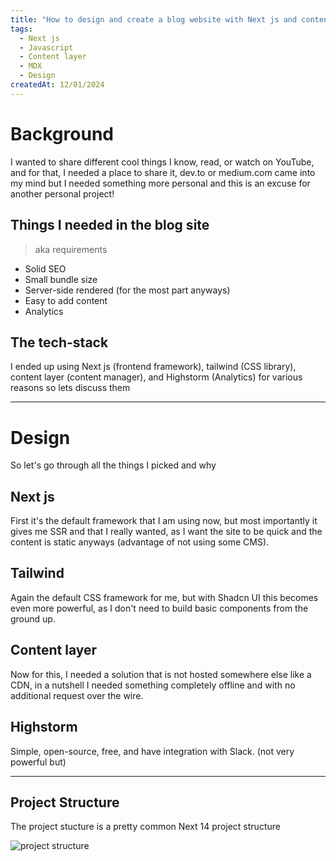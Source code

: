```yaml
---
title: "How to design and create a blog website with Next js and content layer"
tags:
  - Next js
  - Javascript
  - Content layer
  - MDX
  - Design
createdAt: 12/01/2024
---
```


# Background

I wanted to share different cool things I know, read, or watch on YouTube, and for that, I needed a place to share it, dev.to or medium.com came into my mind but I needed something more personal and this is an excuse for another personal project!

## Things I needed in the blog site

> aka requirements

- Solid SEO
- Small bundle size
- Server-side rendered (for the most part anyways)
- Easy to add content
- Analytics

## The tech-stack

I ended up using Next js (frontend framework), tailwind (CSS library), content layer (content manager), and Highstorm (Analytics) for various reasons so lets discuss them

---

# Design

So let's go through all the things I picked and why

## Next js

First it's the default framework that I am using now, but most importantly it gives me SSR and that I really wanted, as I want the site to be quick and the content is static anyways (advantage of not using some CMS).

## Tailwind

Again the default CSS framework for me, but with Shadcn UI this becomes even more powerful, as I don't need to build basic components from the ground up.

## Content layer

Now for this, I needed a solution that is not hosted somewhere else like a CDN, in a nutshell I needed something completely offline and with no additional request over the wire.

## Highstorm

Simple, open-source, free, and have integration with Slack. (not very powerful but)

---

## Project Structure

The project stucture is a pretty common Next 14 project structure

![project structure](blog/blog-project-structure.jpg)
